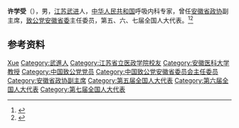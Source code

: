 '''许学受'''（{{bd|1922年|}}），男，[[江苏|江苏]][[武进|武进]]人，[[中华人民共和国|中华人民共和国]]呼吸内科专家，曾任[[安徽省政协|安徽省政协]]副主席，[[致公党安徽省委|致公党安徽省委]]主任委员，第五、六、七届全国人大代表。<ref>{{Cite book|title=中华人民共和国职官志|author=何虎生, 李耀东, 向常福主编|publisher=中国社会出版社|year=2003|isbn=9787800883934|location=北京|pages=}}</ref><ref>{{Cite web|title=许学受|url=http://zs.njmu.edu.cn/2014/1111/c3461a40698/page.htm|accessdate=2020-08-23|work=南京医科大学本科生招生网}}</ref>

== 参考资料 ==
{{reflist}}

{{中国人物小作品}}

{{Authority control}}
{{DEFAULTSORT:Xu许}}
[[Category:许姓|Xue]]
[[Category:武進人|Category:武進人]]
[[Category:江苏省立医政学院校友|Category:江苏省立医政学院校友]]
[[Category:安徽医科大学教授|Category:安徽医科大学教授]]
[[Category:中国致公党党员|Category:中国致公党党员]]
[[Category:中国致公党安徽省委员会主任委员|Category:中国致公党安徽省委员会主任委员]]
[[Category:安徽省政协副主席|Category:安徽省政协副主席]]
[[Category:第五届全国人大代表|Category:第五届全国人大代表]]
[[Category:第六届全国人大代表|Category:第六届全国人大代表]]
[[Category:第七届全国人大代表|Category:第七届全国人大代表]]